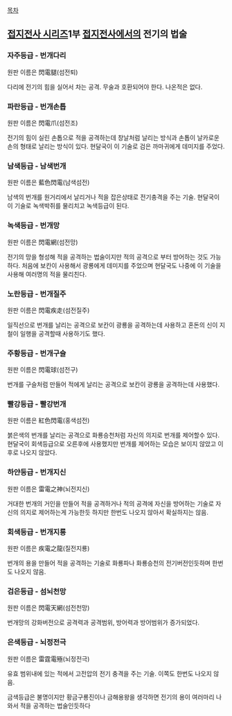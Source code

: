 [[목차]]

== [[접지전사 시리즈]]1부 [[접지전사]]에서의 전기의 법술 ==
=== 자주등급 - 번개다리 ===
원판 이름은 閃電腿(섬전퇴)

다리에 전기의 힘을 실어서 차는 공격. 무술과 호환되어야 한다. 나온적은 없다.

=== 파란등급 - 번개손톱 ===
원판 이름은 閃電爪(섬전조)

전기의 힘이 실린 손톱으로 적을 공격하는데 창날처럼 날리는 방식과 손톱이 날카로운 손의 형태로 날리는 방식이 있다. 현달국이 이 기술로 검은 까마귀에게 데미지를 주었다.

=== 남색등급 - 남색번개 ===
원판 이름은 藍色閃電(남색섬전)

남색의 번개를 원거리에서 날리거나 적을 잡은상태로 전기충격을 주는 기술. 현달국이 이 기술로 녹색박쥐를 물리치고 녹색등급이 된다. 

=== 녹색등급 - 번개망 ===
원판 이름은 閃電網(섬전망)

전기의 망을 형성해 적을 공격하는 법술이지만 적의 공격으로 부터 방어하는 것도 가능하다. 처음에 보칸이 사용해서 광룡에게 데미지를 주었으며 현달국도 나중에 이 기술을 사용해 여러명의 적을 물리친다.

=== 노란등급 - 번개질주 ===
원판 이름은 閃電疾走(섬전질주)

일직선으로 번개를 날리는 공격으로 보칸이 광룡을 공격하는데 사용하고 혼돈의 신이 지철이 일행을 공격할때 사용하기도 했다.

=== 주황등급 - 번개구슬 ===
원판 이름은 閃電球(섬전구)

번개를 구슬처럼 만들어 적에게 날리는 공격으로 보칸이 광룡을 공격하는데 사용했다. 

=== 빨강등급 - 빨강번개 ===
원판 이름은 紅色閃電(홍색섬전)

붉은색의 번개를 날리는 공격으로 화룡승천처럼 자신의 의지로 번개를 제어할수 있다. 현달국이 회색등급으로 오른후에 사용했지만 번개를 제어하는 모습은 보이지 않았고 이후로 나오지 않았다. 

=== 하얀등급 - 번개지신 ===
원판 이름은 雷電之神(뇌전지신)

거대한 번개의 거인을 만들어 적을 공격하거나 적의 공격에 자신을 방어하는 기술로 자신의 의지로 제어하는게 가능한듯 하지만 한번도 나오지 않아서 확실하지는 않음. 

=== 회색등급 - 번개지룡 ===
원판 이름은 疾電之龍(질전지룡)

번개의 용을 만들어 적을 공격하는 기술로 화룡파나 화룡승천의 전기버전인듯하며 한번도 나오지 않음.

=== 검은등급 - 섬뇌천망 ===
원판 이름은 閃電天網(섬전천망)

번개망의 강화버전으로 공격력과 공격범위, 방어력과 방어범위가 증가되었다.

=== 은색등급 - 뇌정전극 ===
원판 이름은 雷霆電殛(뇌정전극)

유효 범위내에 있는 적에서 고전압의 전기 충격을 주는 기술. 이쪽도 한번도 나오지 않음. 

금색등급은 불명이지만 황금구룡진이나 금해용왕을 생각하면 전기의 용이 여러마리 나와서 적을 공격하는 법술인듯하다
